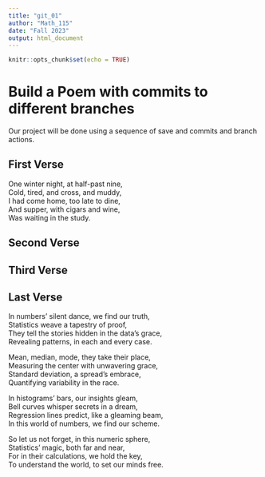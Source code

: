 ```yaml
---
title: "git_01"
author: "Math_115"
date: "Fall 2023"
output: html_document
---
```


```r
knitr::opts_chunk$set(echo = TRUE)
```
# Build a Poem with commits to different branches
Our project will be done using a sequence of save and commits and branch actions.
<!-- Do not modify or change any text in "!--" bracketed areas such as this --- these are instructions to
you, if you change any of this the git program will notice it and compromise your git merging strategy !-->

## First Verse 
<!--Put the first five lines of a poem by Lewis Carrol in this section!-->

One winter night, at half-past nine,  
      Cold, tired, and cross, and muddy,  
I had come home, too late to dine,  
And supper, with cigars and wine,  
      Was waiting in the study.  
  
## Second Verse
<!--Put the first five lines of a poem by Robert Frost here!-->

## Third Verse
<!--Put the first two verses of The Walrus and the Carpenter here!-->

## Last Verse
<!--Put a short poem you created using chatGPT of 20 to 30 lines,here!-->

In numbers' silent dance, we find our truth,  
Statistics weave a tapestry of proof,  
They tell the stories hidden in the data's grace,  
Revealing patterns, in each and every case.  
  
Mean, median, mode, they take their place,  
Measuring the center with unwavering grace,  
Standard deviation, a spread's embrace,  
Quantifying variability in the race.  
  
In histograms' bars, our insights gleam,  
Bell curves whisper secrets in a dream,  
Regression lines predict, like a gleaming beam,  
In this world of numbers, we find our scheme.  
  
So let us not forget, in this numeric sphere,  
Statistics' magic, both far and near,  
For in their calculations, we hold the key,  
To understand the world, to set our minds free.  
  
